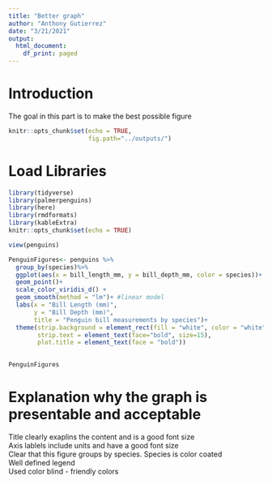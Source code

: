 ```yaml
---
title: "Better graph"
author: "Anthony Gutierrez"
date: "3/21/2021"
output:
  html_document:
    df_print: paged
---
```


# Introduction
The goal in this part is to make the best possible figure

```r
knitr::opts_chunk$set(echo = TRUE,
                      fig.path="../outputs/")
```

# Load Libraries 
```r
library(tidyverse)
library(palmerpenguins)
library(here)
library(rmdformats)
library(kableExtra)
knitr::opts_chunk$set(echo = TRUE)

view(penguins)
```


```r
PenguinFigures<- penguins %>%
  group_by(species)%>%
  ggplot(aes(x = bill_length_mm, y = bill_depth_mm, color = species))+
  geom_point()+
  scale_color_viridis_d() +
  geom_smooth(method = "lm")+ #linear model
  labs(x = "Bill Length (mm)",
       y = "Bill Depth (mm)",
       title = "Penguin bill measurements by species")+
  theme(strip.background = element_rect(fill = "white", color = "white"),
        strip.text = element_text(face="bold", size=15), 
        plot.title = element_text(face = "bold"))
  

PenguinFigures

```

# Explanation why the graph is presentable and acceptable
Title clearly exaplins the content and is a good font size  
Axis lablels include units and have a good font size   
Clear that this figure groups by species. Species is color coated  
Well defined legend  
Used color blind - friendly colors

